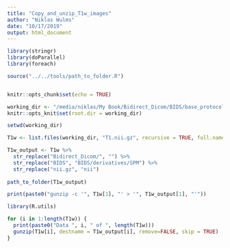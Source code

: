 ```yaml
---
title: "Copy_and_unzip_T1w_images"
author: "Niklas Wulms"
date: "10/17/2019"
output: html_document
---
```


```r
library(stringr)
library(doParallel)
library(foreach)

source("../../tools/path_to_folder.R")


knitr::opts_chunk$set(echo = TRUE)

working_dir <- "/media/niklas/My Book/Bidirect_Dicom/BIDS/base_protocol"
knitr::opts_knit$set(root.dir = working_dir)

setwd(working_dir)
```


```r
T1w <- list.files(working_dir, "T1.nii.gz", recursive = TRUE, full.names = TRUE)

T1w_output <- T1w %>% 
  str_replace("Bidirect_Dicom/", "") %>%
  str_replace("BIDS", "BIDS/derivatives/SPM") %>%
  str_replace("nii.gz", "nii")
  
path_to_folder(T1w_output)

print(paste0("gunzip -c '", T1w[1], "' > '", T1w_output[1], "'"))  
```

```r
library(R.utils)

for (i in 1:length(T1w)) {
  print(paste0("Data ", i, " of ", length(T1w)))
  gunzip(T1w[i], destname = T1w_output[i], remove=FALSE, skip = TRUE)
}
```

